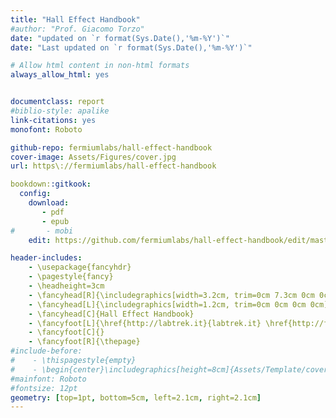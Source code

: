 ```yaml
--- 
title: "Hall Effect Handbook"
#author: "Prof. Giacomo Torzo"
date: "updated on `r format(Sys.Date(),'%m-%Y')`"
date: "Last updated on `r format(Sys.Date(),'%m-%Y')`"

# Allow html content in non-html formats
always_allow_html: yes


documentclass: report
#biblio-style: apalike
link-citations: yes
monofont: Roboto

github-repo: fermiumlabs/hall-effect-handbook
cover-image: Assets/Figures/cover.jpg
url: https\://fermiumlabs/hall-effect-handbook

bookdown::gitkook:
  config:
    download: 
       - pdf
       - epub
#       - mobi
    edit: https://github.com/fermiumlabs/hall-effect-handbook/edit/master/%s

header-includes:
    - \usepackage{fancyhdr}
    - \pagestyle{fancy}
    - \headheight=3cm
    - \fancyhead[R]{\includegraphics[width=3.2cm, trim=0cm 7.3cm 0cm 0cm]{Assets/Template/logo.eps} } 
    - \fancyhead[L]{\includegraphics[width=1.2cm, trim=0cm 0cm 0cm 0cm]{Assets/Template/logo_labtrek.eps}  }
    - \fancyhead[C]{Hall Effect Handbook}
    - \fancyfoot[L]{\href{http://labtrek.it}{labtrek.it} \href{http://fermiumlabs.com}{fermiumlabs.com} }
    - \fancyfoot[C]{}
    - \fancyfoot[R]{\thepage}
#include-before:
#    - \thispagestyle{empty}
#    - \begin{center}\includegraphics[height=8cm]{Assets/Template/cover.jpg}\end{center}
#mainfont: Roboto
#fontsize: 12pt
geometry: [top=1pt, bottom=5cm, left=2.1cm, right=2.1cm]
---
```

\newpage

<!--
Copyright (C)  2016  Labtrek srl & Fermium LABS srl.
Permission is granted to copy, distribute and/or modify this document under the terms of the GNU Free Documentation License, Version 1.3 or any later version published by the Free Software Foundation;
with the Invariant Sections being "Authorship", Front-Cover Texts, and one Back-Cover Text: "This manual was written by and for Labtrek srl and Fermium LABS srl".
A copy of the license is included in the section entitled "GNUFree Documentation License".
-->

